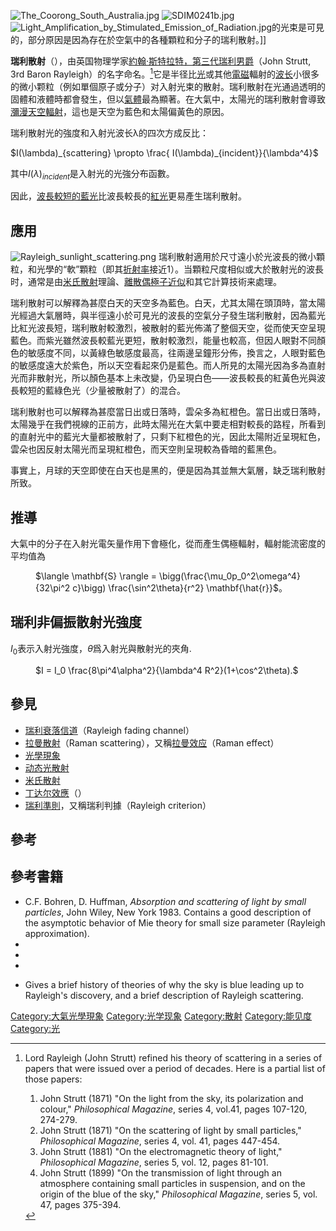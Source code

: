 [[File:The_Coorong_South_Australia.jpg|thumb]]
[[File:SDIM0241b.jpg|thumb]]
[[File:Light_Amplification_by_Stimulated_Emission_of_Radiation.jpg|thumb]]的光束是可見的，部分原因是因為存在於空氣中的各種顆粒和分子的瑞利散射。]]

'''瑞利散射'''（{{lang|en|Rayleigh scattering}}），由英国物理学家[[約翰·斯特拉特，第三代瑞利男爵|約翰·斯特拉特，第三代瑞利男爵]]（John Strutt, 3rd Baron Rayleigh）的名字命名。<ref>Lord Rayleigh (John Strutt) refined his theory of scattering in a series of papers that were issued over a period of decades.  Here is a partial list of those papers:
#  John Strutt (1871) "On the light from the sky, its polarization and colour," ''Philosophical Magazine'', series 4, vol.41, pages 107-120, 274-279.
#  John Strutt (1871) "On the scattering of light by small particles," ''Philosophical Magazine'', series 4, vol. 41, pages 447-454.
#  John Strutt (1881) "On the electromagnetic theory of light," ''Philosophical Magazine'', series 5, vol. 12, pages 81-101.
#  John Strutt (1899) "On the transmission of light through an atmosphere containing small particles in suspension, and on the origin of the blue of the sky," ''Philosophical Magazine'', series 5, vol. 47, pages 375-394.
</ref>它是半径比[[光|光]]或其他[[電磁學|電磁]]輻射的[[波长|波长]]小很多的微小颗粒（例如單個原子或分子）对入射光束的散射。瑞利散射在光通過透明的固體和液體時都會發生，但以[[氣體|氣體]]最為顯著。在大氣中，太陽光的瑞利散射會導致[[瀰漫天空輻射|瀰漫天空輻射]]，這也是天空为藍色和太陽偏黃色的原因。

瑞利散射光的強度和入射光波长λ的四次方成反比：

<math>I(\lambda)_{scattering} \propto \frac{ I(\lambda)_{incident}}{\lambda^4}</math>

其中<math>\scriptstyle I(\lambda)_{incident}</math>是入射光的光強分布函數。

因此，[[藍光|波長較短的藍光]]比波長較長的[[紅光|紅光]]更易產生瑞利散射。

==應用==
[[File:Rayleigh_sunlight_scattering.png|thumb]]
瑞利散射適用於尺寸遠小於光波長的微小顆粒，和光學的“軟”顆粒（即其[[折射率|折射率]]接近1）。当顆粒尺度相似或大於散射光的波長时，通常是由[[米氏散射|米氏散射]]理論、[[離散偶極子近似|離散偶極子近似]]和其它計算技術来處理。

瑞利散射可以解釋為甚麼白天的天空多為藍色。白天，尤其太陽在頭頂時，當太陽光經過大氣層時，與半徑遠小於可見光的波長的空氣分子發生瑞利散射，因為藍光比紅光波長短，瑞利散射較激烈，被散射的藍光佈滿了整個天空，從而使天空呈現藍色。而紫光雖然波長較藍光更短，散射較激烈，能量也較高，但因人眼對不同顏色的敏感度不同，以黃綠色敏感度最高，往兩邊呈鐘形分佈，換言之，人眼對藍色的敏感度遠大於紫色，所以天空看起來仍是藍色。而人所見的太陽光因為多為直射光而非散射光，所以顏色基本上未改變，仍呈現白色——波長較長的紅黃色光與波長較短的藍綠色光（少量被散射了）的混合。

瑞利散射也可以解釋為甚麼當日出或日落時，雲朵多為紅橙色。當日出或日落時，太陽幾乎在我們視線的正前方，此時太陽光在大氣中要走相對較長的路程，所看到的直射光中的藍光大量都被散射了，只剩下紅橙色的光，因此太陽附近呈現紅色，雲朵也因反射太陽光而呈現紅橙色，而天空則呈現較為昏暗的藍黑色。

事實上，月球的天空即使在白天也是黑的，便是因為其並無大氣層，缺乏瑞利散射所致。

==推導==
大氣中的分子在入射光電矢量作用下會極化，從而產生偶極輻射，輻射能流密度的平均值為
:<math display="block"> \langle \mathbf{S} \rangle = \bigg(\frac{\mu_0p_0^2\omega^4}{32\pi^2 c}\bigg) \frac{\sin^2\theta}{r^2} \mathbf{\hat{r}}
</math>。

==瑞利非偏振散射光強度==
<math>I_0</math>表示入射光強度，<math>\theta</math>爲入射光與散射光的夾角.
:<math display="block">I = I_0 \frac{8\pi^4\alpha^2}{\lambda^4 R^2}(1+\cos^2\theta).</math>

==參見==
* [[瑞利衰落信道|瑞利衰落信道]]（Rayleigh fading channel）
* [[拉曼散射|拉曼散射]]（Raman scattering），又稱[[拉曼效应|拉曼效应]]（Raman effect）
* [[光學現象|光學現象]]
* [[动态光散射|动态光散射]]
* [[米氏散射|米氏散射]]
* [[丁达尔效應|丁达尔效應]]（{{lang|en|Tyndall effect}}）
* [[瑞利準則|瑞利準則]]，又稱瑞利判據（Rayleigh criterion）

==參考==
{{reflist}}

==參考書籍==
{{Refbegin}}
*C.F. Bohren, D. Huffman, ''Absorption and scattering of light by small particles'', John Wiley, New York 1983. Contains a good description of the asymptotic behavior of Mie theory for small size parameter (Rayleigh approximation).
* {{cite book | last = Ditchburn | first =  R.W. | year = 1963 | title = Light | url = https://archive.org/details/light0000ditc | url-access = registration | edition = 2nd | pages = [https://archive.org/details/light0000ditc/page/582 582–585] | publisher = Blackie & Sons | location = London | isbn = 978-0-12-218101-6 }}
* {{cite journal | last = Chakraborti | first = Sayan |date=September 2007 | title = Verification of the Rayleigh scattering cross section | journal = [[American_Journal_of_Physics|American Journal of Physics]] | volume = 75 | issue = 9 | pages = 824–826 | doi = 10.1119/1.2752825 |arxiv = physics/0702101 |bibcode = 2007AmJPh..75..824C }}
* {{cite book | last = Ahrens | first = C. Donald | year = 1994 | title = Meteorology Today: an introduction to weather, climate, and the environment | edition = 5th | pages = [https://archive.org/details/meteorologytoday00ahre/page/88 88–89] | publisher = West Publishing Company | location = St. Paul MN | isbn = 978-0-314-02779-5 | url = https://archive.org/details/meteorologytoday00ahre/page/88 }}
* {{cite journal | last1 = Lilienfeld | first1 = Pedro | year = 2004| title = A Blue Sky History | url = | journal = Optics and Photonics News | volume = 15 | issue = 6| pages = 32–39 | doi = 10.1364/OPN.15.6.000032 }} Gives a brief history of theories of why the sky is blue leading up to Rayleigh's discovery, and a brief description of Rayleigh scattering.
{{Refend}}

{{光学}}

[[Category:大氣光學現象|Category:大氣光學現象]]
[[Category:光学现象|Category:光学现象]]
[[Category:散射|Category:散射]]
[[Category:能见度|Category:能见度]]
[[Category:光|Category:光]]
